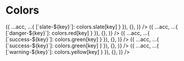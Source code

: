 
<Meta title="Design System/Colors" />

# Colors

<ColorPalette>
  <ColorItem
    title="Slate"
    subtitle="The primary color"
    colors={Object.keys(colors.slate).reduce(
      (acc, key) => ({ ...acc, ...{ [`slate-${key}`]: colors.slate[key] } }),
      {},
    )}
  />
  <ColorItem
    title="Danger"
    subtitle="The color for errors"
    colors={Object.keys(colors.red).reduce(
      (acc, key) => ({ ...acc, ...{ [`danger-${key}`]: colors.red[key] } }),
      {},
    )}
  />
  <ColorItem
    title="Success"
    subtitle="The color for success messages"
    colors={Object.keys(colors.green).reduce(
      (acc, key) => ({ ...acc, ...{ [`success-${key}`]: colors.green[key] } }),
      {},
    )}
  />
  <ColorItem
    title="Success"
    subtitle="The color for success messages"
    colors={Object.keys(colors.green).reduce(
      (acc, key) => ({ ...acc, ...{ [`success-${key}`]: colors.green[key] } }),
      {},
    )}
  />
  <ColorItem
    title="Warning"
    subtitle="The color for warning messages"
    colors={Object.keys(colors.yellow).reduce(
      (acc, key) => ({ ...acc, ...{ [`warning-${key}`]: colors.yellow[key] } }),
      {},
    )}
  />
</ColorPalette>
